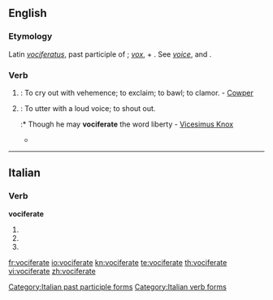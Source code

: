 ==English==

===Etymology===
Latin ''[[vociferatus]]'', past participle of {{term|vociferari||to vociferate}}; ''[[vox]]'', {{term|vocis||voice}} + {{term|ferre||to bear}}.  See ''[[voice]]'', and {{term|bear||to carry}}.

===Verb===
{{en-verb|vociferat|ing}}

# {{intransitive}}: To cry out with vehemence; to exclaim; to bawl; to clamor. - [[w:William Cowper|Cowper]]
# {{transitive}}: To utter with a loud voice; to shout out.
#:* Though he may '''vociferate''' the word liberty - [[w:Vicesimus Knox|Vicesimus Knox]]
#* {{RQ:Wodehouse Offing|XVIII|At the end of this period she found speech. “Of all the damn silly fatheaded things!” she '''vociferated''', if that's the word. [...] something had occurred to wake the fiend that slept in him. “Dahlia!” he ... yes better make it '''vociferated''' once more, I'm pretty sure it's the word I want.}}

----

==Italian==

===Verb===
'''vociferate'''

# {{form of|[[second-person|Second-person]] [[plural]] [[present tense]]|[[vociferare#Italian|vociferare]]|lang=Italian}}
# {{form of|Second-person plural [[imperative]]|vociferare#Italian|vociferare|lang=Italian}}
# {{form of|[[feminine|Feminine]] plural|[[vociferato]]}}

[[Category:Italian past participle forms]]
[[Category:Italian verb forms]]

[[fr:vociferate]]
[[io:vociferate]]
[[kn:vociferate]]
[[te:vociferate]]
[[th:vociferate]]
[[vi:vociferate]]
[[zh:vociferate]]